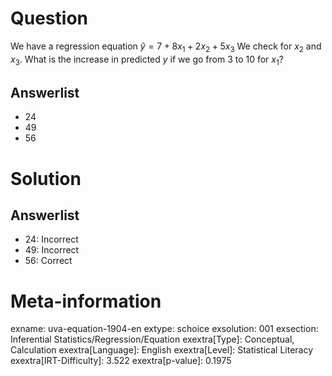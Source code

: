 Question
========

We have a regression equation $\hat{y} = 7 + 8x_{1} +
2x_{2} + 5x_{3}$ We check for *x*~2~ and *x*~3~. What is the increase in predicted *y* if we go from 3 to 10 for *x*~1~?

Answerlist
----------

* 24
* 49
* 56

Solution
========

Answerlist
----------

* 24: Incorrect
* 49: Incorrect
* 56: Correct

Meta-information
================
exname: uva-equation-1904-en
extype: schoice
exsolution: 001
exsection: Inferential Statistics/Regression/Equation
exextra[Type]: Conceptual, Calculation
exextra[Language]: English
exextra[Level]: Statistical Literacy
exextra[IRT-Difficulty]: 3.522
exextra[p-value]: 0.1975
